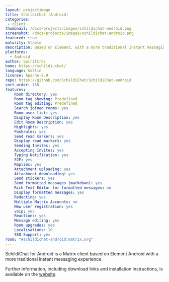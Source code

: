 ```yaml
---
layout: projectimage
title: SchildiChat (Android)
categories:
 - client
thumbnail: /docs/projects/images/schildichat-android.png
screenshot: /docs/projects/images/schildichat-android.png
featured: true
maturity: Stable
description: Based on Element, with a more traditional instant messaging experience.
platforms:
  - Android
author: SpiritCroc
home: https://schildi.chat/
language: Kotlin
license: Apache-2.0
repo: https://github.com/SchildiChat/SchildiChat-android
sort_order: 150
features:
    Room directory: yes
    Room tag showing: Predefined
    Room tag editing: Predefined
    Search joined rooms: yes
    Room user list: yes
    Display Room Description: yes
    Edit Room Description: yes
    Highlights: yes
    Pushrules: yes
    Send read markers: yes
    Display read markers: yes
    Sending Invites: yes
    Accepting Invites: yes
    Typing Notification: yes
    E2E: yes
    Replies: yes
    Attachment uploading: yes
    Attachment downloading: yes
    Send stickers: yes
    Send formatted messages (markdown): yes
    Rich Text Editor for formatted messages: no
    Display formatted messages: yes
    Redacting: yes
    Multiple Matrix Accounts: no
    New user registration: yes
    voip: yes
    Reactions: yes
    Message editing: yes
    Room upgrades: yes
    Localisations: 10
    SSO Support: yes
room: "#schildichat-android:matrix.org"
---
```


SchildiChat for Android is a Matrix client based on Element Android with a more traditional instant messaging experience.

Further information, including download links and installation instructions, is available on the [website](https://schildi.chat/android).
